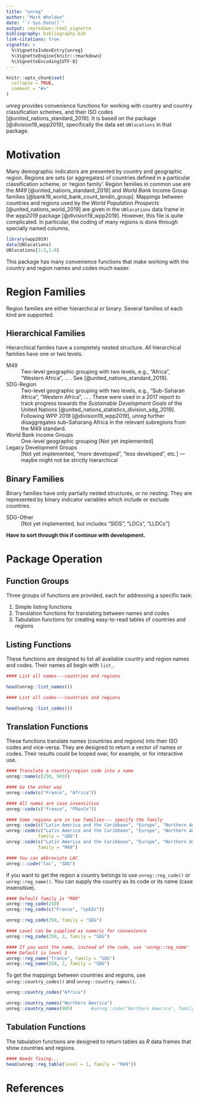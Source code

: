 ```yaml
---
title: "unreg"
author: "Mark Wheldon"
date: "`r Sys.Date()`"
output: rmarkdown::html_vignette
bibliography: bibliography.bib
link-citations: true
vignette: >
  %\VignetteIndexEntry{unreg}
  %\VignetteEngine{knitr::rmarkdown}
  %\VignetteEncoding{UTF-8}
---
```


```r
knitr::opts_chunk$set(
  collapse = TRUE,
  comment = "#>"
)
```


*unreg* provides convenience functions for working with country and country classification schemes, and their ISO codes [@united_nations_standard_2019]. It is based on the package [@division19_wpp2019], specifically the data set `UNlocations` in that package.


# Motivation

Many demographic indicators are presented by country and geographic region. Regions are sets (or aggregates) of countries defined in a particular classification scheme, or 'region family'. Region families in common use are the *M49* [@united_nations_standard_2019] and *World Bank* Income Group families [@bank19_world_bank_count_lendin_group]. Mappings between countries and regions used by the *World Population Prospects* [@united_nations_world_2019] are given in the `UNlocations` data frame in the *wpp2019* package [@division19_wpp2019]. However, this file is quite complicated. In particular, the coding of many regions is done through specially named columns.

```r
library(wpp2019)
data(UNlocations)
UNlocations[1:3,1:8]
```

This package has many convenience functions that make working with the country and region names and codes much easier.


# Region Families

Region families are either hierarchical or binary. Several families of each kind are supported. 

## Hierarchical Families

Hierarchical familes have a completely nested structure. All hierarchical families have one or two levels.

M49
  : Two-level geographic grouping with two levels, e.g., "Africa", "Western Africa", ... . See [@united_nations_standard_2019].
  
SDG-Region
  : Two-level geographic grouping with two levels, e.g., "Sub-Saharan Africa", "Western Africa", ... . These were used in a 2017 report to track progress towards the *Sustainable Development Goals* of the United Nations [@united_nations_statistics_division_sdg_2019]. Following WPP 2019 [@division19_wpp2019], *unreg* further disaggregates sub-Saharang Africa in the relevant subregions from the M49 standard.
 
World Bank Income Groups
  : One-level geographic grouping [Not yet implemented]
  
Legacy Development Groups
  : [Not yet implemented, "more developed", "less developed", etc.] --- maybe might not be strictly hierarchical
  
  
## Binary Families
  
Binary families have only partially nested structures, or no nesting. They are represented by binary indicator variables which include or exclude countries.
  
SDG-Other
  : [Not yet implemented, but includes "SIDS", "LDCs", "LLDCs"]

**Have to sort through this if continue with development.**


# Package Operation

## Function Groups

Three groups of functions are provided, each for addressing a specific task:

1. Simple listing functions
2. Translation functions for translating between names and codes
3. Tabulation functions for creating easy-to-read tables of countries and regions


## Listing Functions

These functions are designed to list all available country and region names and codes. Their names all begin with `list_`.

```r
#### List all names---countries and regions

head(unreg::list_names())

#### List all codes---countries and regions

head(unreg::list_codes())
```


## Translation Functions

These functions translate names (countries and regions) into their ISO codes and vice-versa. They are designed to return a vector of names or codes. Their results could be looped over, for example, or for interactive use.

```r
#### Translate a country/region code into a name
unreg::name(c(250, 903))

#### Go the other way
unreg::code(c("France", "Africa"))

#### All names are case insensitive
unreg::code(c("france", "FRanCe"))

#### Some regions are in two families--- specify the family
unreg::code(c("Latin America and the Caribbean", "Europe", "Northern America"))
unreg::code(c("Latin America and the Caribbean", "Europe", "Northern America"),
            family = "SDG")
unreg::code(c("Latin America and the Caribbean", "Europe", "Northern America"),
            family = "M49")

#### You can abbreviate LAC
unreg:::code("lac", "SDG")
```

If you want to get the region a country belongs to use `unreg::reg_code()` or `unreg::reg_name()`. You can supply the country as its code or its name (case insensitive).

```r
#### Default family is "M49"
unreg::reg_code(250)
unreg::reg_code(c("France", "spAIn"))

unreg::reg_code(250, family = "SDG")

#### Level can be supplied as numeric for convenience
unreg::reg_code(250, 2, family = "SDG")

#### If you want the name, instead of the code, use 'unreg::reg_name'
#### Default is level 1
unreg::reg_name("france", family = "SDG")
unreg::reg_name(250, 2, family = "SDG")
```

To get the mappings between countries and regions, use `unreg::country_codes()` and `unreg::country_names()`.

```r
unreg::country_codes("Africa")

unreg::country_names("Northern America")
unreg::country_names(905)       #unreg::code("Northern America", family = "M49") is 905
```


## Tabulation Functions

The tabulation functions are designed to return tables as *R* data frames that show countries and regions.

```r
#### Needs fixing... 
head(unreg::reg_table(level = 1, family = "M49"))
```


# References {-}

